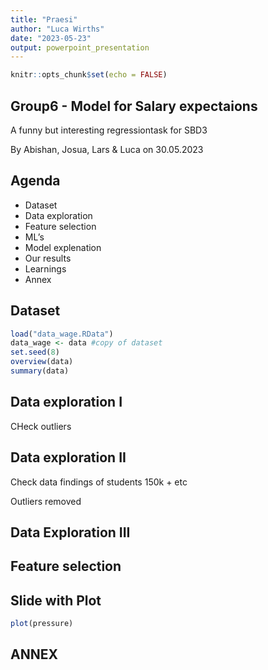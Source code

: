 ```yaml
---
title: "Praesi"
author: "Luca Wirths"
date: "2023-05-23"
output: powerpoint_presentation
---
```


```r
knitr::opts_chunk$set(echo = FALSE)
```

## Group6 - Model for Salary expectaions

A funny but interesting regressiontask for SBD3

By Abishan, Josua, Lars & Luca
on 30.05.2023


## Agenda

- Dataset
- Data exploration
- Feature selection
- ML's
- Model explenation
- Our results
- Learnings
- Annex

## Dataset

```r
load("data_wage.RData")
data_wage <- data #copy of dataset
set.seed(8)
overview(data)
summary(data)
```

## Data exploration I 
CHeck outliers

## Data exploration II
Check data findings of students 150k + etc

Outliers removed

## Data Exploration III



## Feature selection 

## Slide with Plot

```r
plot(pressure)
```

## ANNEX
